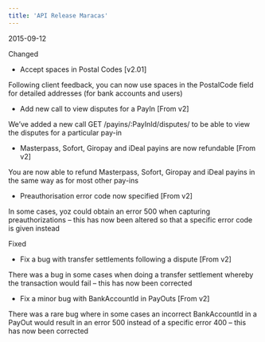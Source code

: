 ```yaml
---  
title: 'API Release Maracas'  
---  
```

<span class="date">2015-09-12</span>  
  
  
<div class="pill pill-purple">Changed</div>  
  
- Accept spaces in Postal Codes [v2.01]  

Following client feedback, you can now use spaces in the PostalCode field for detailed addresses (for bank accounts and users)  
- Add new call to view disputes for a PayIn [From v2]  

We’ve added a new call GET /payins/:PayInId/disputes/ to be able to view the disputes for a particular pay-in  
- Masterpass, Sofort, Giropay and iDeal payins are now refundable [From v2]  

You are now able to refund Masterpass, Sofort, Giropay and iDeal payins in the same way as for most other pay-ins  
- Preauthorisation error code now specified [From v2]  

In some cases, yoz could obtain an error 500 when capturing preauthorizations – this has now been altered so that a specific error code is given instead  
<div class="pill pill-red">Fixed</div>  
  
- Fix a bug with transfer settlements following a dispute [From v2]  

There was a bug in some cases when doing a transfer settlement whereby the transaction would fail – this has now been corrected  
- Fix a minor bug with BankAccountId in PayOuts [From v2]  

There was a rare bug where in some cases an incorrect BankAccountId in a PayOut would result in an error 500 instead of a specific error 400 – this has now been corrected